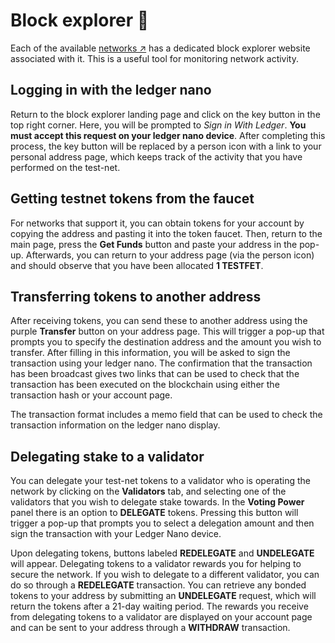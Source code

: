 
# Block explorer 🔎

Each of the available [networks ↗️](/concepts/ledger/active-networks) has a dedicated block explorer website associated with it. This is a useful tool for monitoring network activity.

## Logging in with the ledger nano

Return to the block explorer landing page and click on the key button in the top right corner. Here, you will be prompted to _Sign in With Ledger_. **You must accept this request on your ledger nano device**. After completing this process, the key button will be replaced by a person icon with a link to your personal address page, which keeps track of the activity that you have performed on the test-net.

## Getting testnet tokens from the faucet

For networks that support it, you can obtain tokens for your account by copying the address and pasting it into the token faucet. Then, return to the main page, press the **Get Funds** button and paste your address in the pop-up. Afterwards, you can return to your address page (via the person icon) and should observe that you have been allocated **1 TESTFET**.

## Transferring tokens to another address

After receiving tokens, you can send these to another address using the purple **Transfer** button on your address page. This will trigger a pop-up that prompts you to specify the destination address and the amount you wish to transfer. After filling in this information, you will be asked to sign the transaction using your ledger nano. The confirmation that the transaction has been broadcast gives two links that can be used to check that the transaction has been executed on the blockchain using either the transaction hash or your account page.

<Callout type="info" emoji="ℹ️">
  The transaction format includes a memo field that can be used to check the transaction information on the ledger nano display.
</Callout>

## Delegating stake to a validator

You can delegate your test-net tokens to a validator who is operating the network by clicking on the **Validators** tab, and selecting one of the validators that you wish to delegate stake towards. In the **Voting Power** panel there is an option to **DELEGATE** tokens. Pressing this button will trigger a pop-up that prompts you to select a delegation amount and then sign the transaction with your Ledger Nano device.

Upon delegating tokens, buttons labeled **REDELEGATE** and **UNDELEGATE** will appear. Delegating tokens to a validator rewards you for helping to secure the network. If you wish to delegate to a different validator, you can do so through a **REDELEGATE** transaction. You can retrieve any bonded tokens to your address by submitting an **UNDELEGATE** request, which will return the tokens after a 21-day waiting period. The rewards you receive from delegating tokens to a validator are displayed on your account page and can be sent to your address through a **WITHDRAW** transaction.
